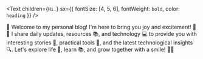 <Text
  children={`Hi.`}
  sx={{ fontSize: [4, 5, 6], fontWeight: `bold`, color: `heading` }}
/>

🎉 Welcome to my personal blog! I'm here to bring you joy and excitement! 💃🎉 I share daily updates, resources 📚, and technology 💻 to provide you with interesting stories 📖, practical tools 🧰, and the latest technological insights 🔍. Let's explore life 🌈, learn 📚, and grow together with a smile! 🌱🚀

[//]: # (🎉 欢迎来到我的个人博客！我将为您带来欢乐和兴奋！🌟 在这里，我会分享我的日常日记，资源 📚 和技术 💻，以帮助您获得有趣的故事 📖，实用的资源 🧰，以及最新的技术见解 🔍。让我们一起用笑容 🤩 探索生活 🌈，学习 📚，并共同成长！🌱)